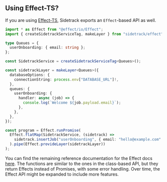 ## Using Effect-TS?

If you are using [Effect-TS](https://effect.website), Sidetrack exports an `Effect`-based API as well.

```ts twoslash
import * as Effect from "@effect/io/Effect";
import { createSidetrackServiceTag, makeLayer } from "sidetrack/effect";

type Queues = {
  userOnboarding: { email: string };
};

const SidetrackService = createSidetrackServiceTag<Queues>();

const sidetrackLayer = makeLayer<Queues>({
  databaseOptions: {
    connectionString: process.env["DATABASE_URL"]!,
  },
  queues: {
    userOnboarding: {
      handler: async (job) => {
        console.log(`Welcome ${job.payload.email}`);
      },
    },
  },
});

const program = Effect.runPromise(
  Effect.flatMap(SidetrackService, (sidetrack) =>
    sidetrack.insertJob("userOnboarding", { email: "hello@example.com" })
  ).pipe(Effect.provideLayer(sidetrackLayer))
);
```

You can find the remaining reference documentation for the Effect docs [here](https://sidetracklabs.github.io/sidetrack/modules/sidetrack.effect.html). The functions are similar to the ones in the class-based API, but they return Effects instead of Promises, with some error handling. Over time, the Effect API might be expanded to include more features.
